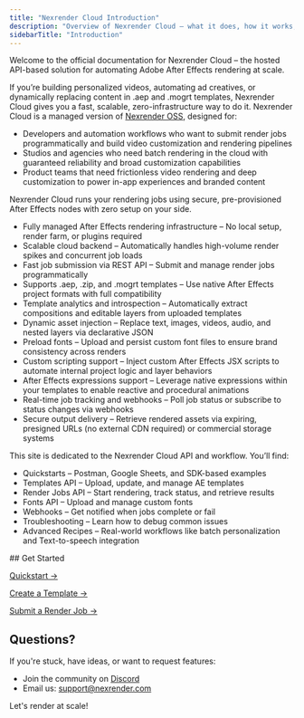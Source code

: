 ```yaml
---
title: "Nexrender Cloud Introduction"
description: "Overview of Nexrender Cloud — what it does, how it works, and how to get started."
sidebarTitle: "Introduction"
---
```


Welcome to the official documentation for Nexrender Cloud – the hosted API-based solution for automating Adobe After Effects rendering at scale.

If you’re building personalized videos, automating ad creatives, or dynamically replacing content in .aep and .mogrt templates, Nexrender Cloud gives you a fast, scalable, zero-infrastructure way to do it.
<AccordionGroup>
<Accordion title = "What is Nexrender Cloud?">
Nexrender Cloud is a managed version of [Nexrender OSS](https://github.com/inlife/nexrender), designed for:

- Developers and automation workflows who want to submit render jobs programmatically and build video customization and rendering pipelines
- Studios and agencies who need batch rendering in the cloud with guaranteed reliability and broad customization capabilities
- Product teams that need frictionless video rendering and deep customization to power in-app experiences and branded content

Nexrender Cloud runs your rendering jobs using secure, pre-provisioned After Effects nodes with zero setup on your side.
</Accordion>
<Accordion title = "Key Features">
- Fully managed After Effects rendering infrastructure – No local setup, render farm, or plugins required
- Scalable cloud backend – Automatically handles high-volume render spikes and concurrent job loads
- Fast job submission via REST API – Submit and manage render jobs programmatically
- Supports .aep, .zip, and .mogrt templates – Use native After Effects project formats with full compatibility
- Template analytics and introspection – Automatically extract compositions and editable layers from uploaded templates
- Dynamic asset injection – Replace text, images, videos, audio, and nested layers via declarative JSON
- Preload fonts – Upload and persist custom font files to ensure brand consistency across renders
- Custom scripting support – Inject custom After Effects JSX scripts to automate internal project logic and layer behaviors
- After Effects expressions support – Leverage native expressions within your templates to enable reactive and procedural animations
- Real-time job tracking and webhooks – Poll job status or subscribe to status changes via webhooks
- Secure output delivery – Retrieve rendered assets via expiring, presigned URLs (no external CDN required) or commercial storage systems
</Accordion>

<Accordion title = "What’s In This Documentation">
This site is dedicated to the Nexrender Cloud API and workflow. You’ll find:

- Quickstarts – Postman, Google Sheets, and SDK-based examples
- Templates API – Upload, update, and manage AE templates
- Render Jobs API – Start rendering, track status, and retrieve results
- Fonts API – Upload and manage custom fonts
- Webhooks – Get notified when jobs complete or fail
- Troubleshooting – Learn how to debug common issues
- Advanced Recipes – Real-world workflows like batch personalization and Text-to-speech integration
</Accordion>
</AccordionGroup>
## Get Started

[Quickstart →](../cloud/quickstart)

[Create a Template →](../cloud/templates/creating)

[Submit a Render Job →](../cloud/jobs/creating-jobs)

## Questions?

If you're stuck, have ideas, or want to request features:

- Join the community on [Discord](https://discord.gg/4jQ3VfE)
- Email us: [support@nexrender.com](mailto:support@nexrender.com)

Let's render at scale\!